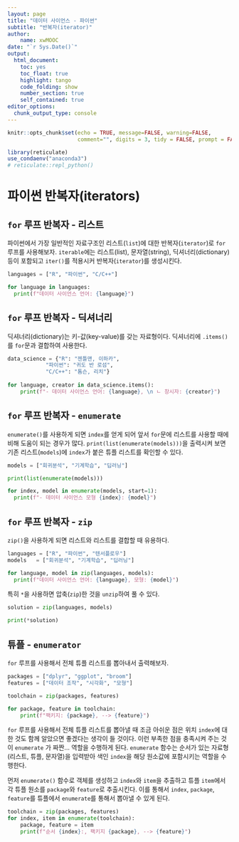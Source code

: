 ```yaml
---
layout: page
title: "데이터 사이언스 - 파이썬"
subtitle: "반복자(iterator)"
author:
    name: xwMOOC
date: "`r Sys.Date()`"
output:
  html_document: 
    toc: yes
    toc_float: true
    highlight: tango
    code_folding: show
    number_section: true
    self_contained: true
editor_options: 
  chunk_output_type: console
---
```


```r
knitr::opts_chunk$set(echo = TRUE, message=FALSE, warning=FALSE,
                      comment="", digits = 3, tidy = FALSE, prompt = FALSE, fig.align = 'center')

library(reticulate)
use_condaenv("anaconda3")
# reticulate::repl_python()
```


# 파이썬 반복자(iterators) {#python-iterators}

## `for` 루프 반복자 - 리스트 {#python-iterators-for-loop}

파이썬에서 가장 일반적인 자료구조인 리스트(`list`)에 대한 반복자(`iterator`)로 `for` 루프를 사용해보자.
`iterable`에는 리스트(list), 문자열(string), 딕셔너리(dictionary) 등이 포함되고 `iter()`를 적용시커 반복자(`iterator`)를 생성시킨다.

```python
languages = ["R", "파이썬", "C/C++"]

for language in languages:
  print(f"데이터 사이언스 언어: {language}")
```

## `for` 루프 반복자 - 딕셔너리 {#python-iterators-for-loop-dictionary}

딕셔너리(dictionary)는 키-값(key-value)를 갖는 자료형이다. 딕셔너리에 `.items()`를 `for`문과 결합하여 사용한다. 

```python
data_science = {"R": "젠틀맨, 이하카",
            "파이썬": "귀도 반 로섬",
            "C/C++": "톰슨, 리치"}
            
for language, creator in data_science.items():
    print(f"- 데이터 사이언스 언어: {language}, \n ㄴ 창시자: {creator}")
```

## `for` 루프 반복자 - `enumerate` {#python-iterators-for-loop-enumerate}

`enumerate()`를 사용하게 되면 `index`를 얻게 되어 앞서 `for`문에 리스트를 사용할 때에 비해 도움이 되는 경우가 많다. `print(list(enumerate(models)))`을 출력시켜 보면 기존 리스트(`models`)에 `index`가 붙은 튜플 리스트를 확인할 수 있다.

```python
models = ["회귀분석", "기계학습", "딥러닝"]

print(list(enumerate(models)))

for index, model in enumerate(models, start=1):
  print(f"- 데이터 사이언스 모형 {index}: {model}")
```


## `for` 루프 반복자 - `zip` {#python-iterators-for-loop-zip}

`zip()`을 사용하게 되면 리스트와 리스트를 결합할 때 유용하다.


```python
languages = ["R", "파이썬", "텐서플로우"]
models   = ["회귀분석", "기계학습", "딥러닝"]

for language, model in zip(languages, models):
  print(f"데이터 사이언스 언어: {language}, 모형: {model}")
```

특히 `*`을 사용하면 압축(`zip`)한 것을 `unzip`하여 풀 수 있다.

```python
solution = zip(languages, models)

print(*solution)
```

## 튜플 - `enumerator` {#python-data-structure-tuple-enumerator}

`for` 루프를 사용해서 전체 튜플 리스트를 뽑아내서 출력해보자.

```python

packages = ["dplyr", "ggplot", "broom"]
features = ["데이터 조작", "시각화", "모형"]

toolchain = zip(packages, features)

for package, feature in toolchain:
    print(f"팩키지: {package}, --> {feature}")
```


`for` 루프를 사용해서 전체 튜플 리스트를 뽑아낼 때 조금 아쉬운 점은 위치 `index`에 대한 것도 함께 알았으면 좋겠다는 생각이 들 것이다. 이런 부족한 점을 충족시켜 주는 것이 `enumerate` 가 짜짠... 역할을 수행하게 된다.
`enumerate` 함수는 순서가 있는 자료형(리스트, 튜플, 문자열)을 입력받아 색인 `index`을 해당 원소값에 포함시키는 역할을 수행한다.

먼저 `enumerate()` 함수로 객체를 생성하고 `index`와 `item`을 추출하고 튜플 `item`에서 각 튜플 원소를 `package`와 `feature`로 추출시킨다. 이를 통해서 `index`, `package`, `feature`를 튜플에서 `enumerate`를 통해서 뽑아낼 수 있게 된다.

```python
toolchain = zip(packages, features)
for index, item in enumerate(toolchain):
    package, feature = item
    print(f"순서 {index}:, 팩키지 {package}, --> {feature}")
```


